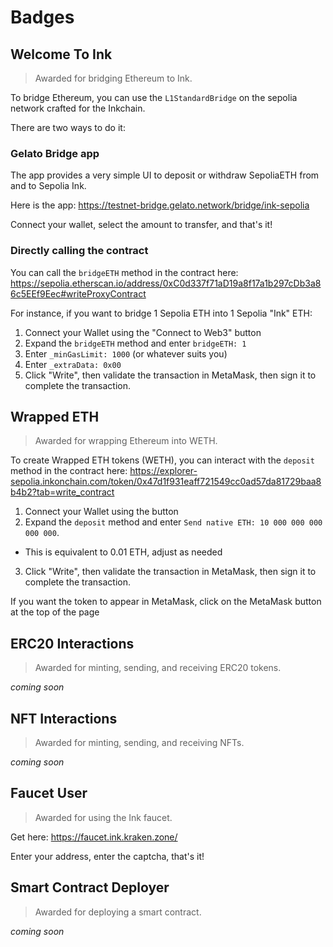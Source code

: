 # Badges

## Welcome To Ink

> Awarded for bridging Ethereum to Ink.

To bridge Ethereum, you can use the `L1StandardBridge` on the sepolia network crafted for the Inkchain.

There are two ways to do it:

### Gelato Bridge app

The app provides a very simple UI to deposit or withdraw SepoliaETH from and to Sepolia Ink.

Here is the app: https://testnet-bridge.gelato.network/bridge/ink-sepolia

Connect your wallet, select the amount to transfer, and that's it!

### Directly calling the contract

You can call the `bridgeETH` method in the contract here: https://sepolia.etherscan.io/address/0xC0d337f71aD19a8f17a1b297cDb3a86c5EEf9Eec#writeProxyContract

For instance, if you want to bridge 1 Sepolia ETH into 1 Sepolia "Ink" ETH:

1. Connect your Wallet using the "Connect to Web3" button
2. Expand the `bridgeETH` method and enter `bridgeETH: 1`
3. Enter `_minGasLimit: 1000` (or whatever suits you)
4. Enter `_extraData: 0x00`
5. Click "Write", then validate the transaction in MetaMask, then sign it to complete the transaction.

## Wrapped ETH

> Awarded for wrapping Ethereum into WETH.

To create Wrapped ETH tokens (WETH), you can interact with the `deposit` method in the contract here: https://explorer-sepolia.inkonchain.com/token/0x47d1f931eaff721549cc0ad57da81729baa8b4b2?tab=write_contract

1. Connect your Wallet using the button
2. Expand the `deposit` method and enter `Send native ETH: 10 000 000 000 000 000`.
  * This is equivalent to 0.01 ETH, adjust as needed
3. Click "Write", then validate the transaction in MetaMask, then sign it to complete the transaction.

If you want the token to appear in MetaMask, click on the MetaMask button at the top of the page

## ERC20 Interactions

> Awarded for minting, sending, and receiving ERC20 tokens.

_coming soon_

## NFT Interactions

> Awarded for minting, sending, and receiving NFTs.

_coming soon_

## Faucet User

> Awarded for using the Ink faucet.

Get here: https://faucet.ink.kraken.zone/

Enter your address, enter the captcha, that's it!

## Smart Contract Deployer

> Awarded for deploying a smart contract.

_coming soon_
